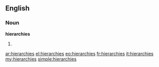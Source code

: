 ==English==

===Noun===
'''hierarchies'''

# {{plural of|[[hierarchy]]}}

[[ar:hierarchies]]
[[el:hierarchies]]
[[eo:hierarchies]]
[[fr:hierarchies]]
[[it:hierarchies]]
[[my:hierarchies]]
[[simple:hierarchies]]